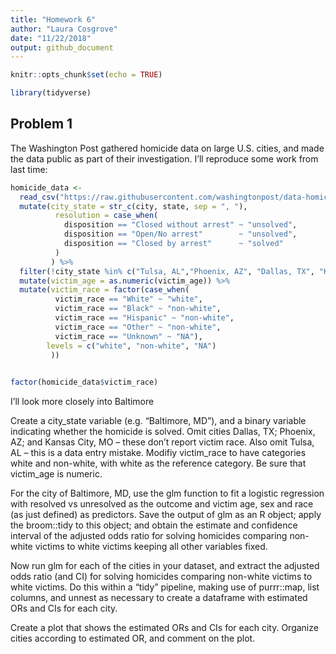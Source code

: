 ```yaml
---
title: "Homework 6"
author: "Laura Cosgrove"
date: "11/22/2018"
output: github_document
---
```


```r
knitr::opts_chunk$set(echo = TRUE)

library(tidyverse)
```

## Problem 1

The Washington Post gathered homicide data on large U.S. cities, and made the data public as part of their investigation. I'll reproduce some work from last time: 

```r
homicide_data <- 
  read_csv("https://raw.githubusercontent.com/washingtonpost/data-homicides/master/homicide-data.csv") %>% 
  mutate(city_state = str_c(city, state, sep = ", "),
          resolution = case_when(
            disposition == "Closed without arrest" ~ "unsolved",
            disposition == "Open/No arrest"        ~ "unsolved",
            disposition == "Closed by arrest"      ~ "solved"
          )
         ) %>% 
  filter(!city_state %in% c("Tulsa, AL","Phoenix, AZ", "Dallas, TX", "Kansas City, MO")) %>% 
  mutate(victim_age = as.numeric(victim_age)) %>% 
  mutate(victim_race = factor(case_when(
          victim_race == "White" ~ "white",
          victim_race == "Black" ~ "non-white",
          victim_race == "Hispanic" ~ "non-white",
          victim_race == "Other" ~ "non-white",
          victim_race == "Unknown" ~ "NA"), 
        levels = c("white", "non-white", "NA")
         ))

  
factor(homicide_data$victim_race)                  

```

I'll look more closely into Baltimore

Create a city_state variable (e.g. “Baltimore, MD”), and a binary variable indicating whether the homicide is solved. Omit cities Dallas, TX; Phoenix, AZ; and Kansas City, MO – these don’t report victim race. Also omit Tulsa, AL – this is a data entry mistake. Modifiy victim_race to have categories white and non-white, with white as the reference category. Be sure that victim_age is numeric.

For the city of Baltimore, MD, use the glm function to fit a logistic regression with resolved vs unresolved as the outcome and victim age, sex and race (as just defined) as predictors. Save the output of glm as an R object; apply the broom::tidy to this object; and obtain the estimate and confidence interval of the adjusted odds ratio for solving homicides comparing non-white victims to white victims keeping all other variables fixed.

Now run glm for each of the cities in your dataset, and extract the adjusted odds ratio (and CI) for solving homicides comparing non-white victims to white victims. Do this within a “tidy” pipeline, making use of purrr::map, list columns, and unnest as necessary to create a dataframe with estimated ORs and CIs for each city.

Create a plot that shows the estimated ORs and CIs for each city. Organize cities according to estimated OR, and comment on the plot.


